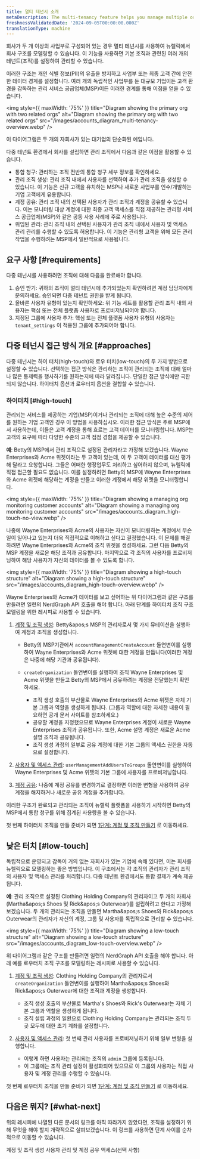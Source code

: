 ```yaml
---
title: 멀티 테넌시 소개
metaDescription: The multi-tenancy feature helps you manage multiple organizations and accounts
freshnessValidatedDate: '2024-09-05T00:00:00.000Z'
translationType: machine
---
```


회사가 두 개 이상의 사업부로 구성되어 있는 경우 멀티 테넌시를 사용하여 뉴렐릭에서 회사 구조를 모델링할 수 있습니다. 이 기능을 사용하면 기본 조직과 관련된 여러 개의 테넌트(조직)를 설정하여 관리할 수 있습니다.

이러한 구조는 개인 식별 정보(PII)의 유출을 방지하고 사업부 또는 최종 고객 간에 안전한 데이터 경계를 설정합니다. 여러 개의 독립적인 사업부를 둔 대규모 기업이든 고객 환경을 감독하는 관리 서비스 공급업체(MSP)이든 이러한 경계를 통해 이점을 얻을 수 있습니다.

<img style={{ maxWidth: '75%' }} title="Diagram showing the primary org with two related orgs" alt="Diagram showing the primary org with two related orgs" src="/images/accounts_diagram_multi-tenancy-overview.webp" />

<figcaption>
  이 다이어그램은 두 개의 자회사가 있는 대기업의 단순화된 예입니다.
</figcaption>

다중 테넌트 환경에서 회사를 설립하면 관리 조직에서 다음과 같은 이점을 활용할 수 있습니다.

* 통합 청구: 관리하는 조직 전반의 통합 청구 세부 정보를 확인하세요.
* 관리 조직 생성: 관리 조직 내에서 사용자를 선택하여 추가 관리 조직을 생성할 수 있습니다. 이 기능은 신규 고객을 유치하는 MSP나 새로운 사업부를 인수/개발하는 기업 고객에게 유용합니다.
* 계정 공유: 관리 조직 내의 선택된 사용자가 관리 조직과 계정을 공유할 수 있습니다. 이는 모니터링 대상 계정에 대한 최종 고객 액세스를 직접 제공하는 관리형 서비스 공급업체(MSP)와 같은 공동 사용 사례에 주로 사용됩니다.
* 위임된 관리: 관리 조직 내의 선택된 사용자가 관리 조직 내에서 사용자 및 액세스 관리 관리를 수행할 수 있도록 허용합니다. 이 기능은 관리형 고객을 위해 모든 관리 작업을 수행하려는 MSP에서 일반적으로 사용됩니다.

## 요구 사항 [#requirements]

다중 테넌시를 사용하려면 조직에 대해 다음을 완료해야 합니다.

1. 승인 받기: 귀하의 조직이 멀티 테넌시에 추가되었는지 확인하려면 계정 담당자에게 문의하세요. 승인되면 다중 테넌트 권한을 받게 됩니다.
2. 올바른 사용자 유형이 있는지 확인하세요: 위 기능 세트를 활용할 관리 조직 내의 사용자는 핵심 또는 전체 플랫폼 사용자로 프로비저닝되어야 합니다.
3. 지정된 그룹에 사용자 추가: 핵심 또는 전체 플랫폼 사용자 유형의 사용자는 `tenant_settings` 이 적용된 그룹에 추가되어야 합니다.

## 다중 테넌시 접근 방식 개요 [#approaches]

다중 테넌시는 하이 터치(high-touch)와 로우 터치(low-touch)의 두 가지 방법으로 설정할 수 있습니다. 선택하는 접근 방식은 관리하는 조직이 관리되는 조직에 대해 얼마나 많은 통제력을 행사하기를 원하는지에 따라 달라집니다. 단일한 접근 방식에만 국한되지 않습니다. 하이터치 옵션과 로우터치 옵션을 결합할 수 있습니다.

### 하이터치 [#high-touch]

관리되는 서비스를 제공하는 기업(MSP)이거나 관리되는 조직에 대해 높은 수준의 제어를 원하는 기업 고객인 경우 이 방법을 사용하십시오. 이러한 접근 방식은 주로 MSP에서 사용하는데, 이들은 고객 계정을 통해 흐르는 고객 데이터를 모니터링합니다. MSP는 고객의 요구에 따라 다양한 수준의 고객 접점 경험을 제공할 수 있습니다.

**예**: Betty의 MSP에서 관리 조직으로 설정된 관리자라고 가정해 보겠습니다. Wayne Enterprises와 Acme 위젯이라는 두 고객이 있는데, 이 두 고객이 데이터를 대신 평가해 달라고 요청합니다. 그들은 어떠한 행정업무도 처리하고 싶어하지 않으며, 뉴렐릭에 직접 접근할 필요도 없습니다. 이를 설정하려면 Betty의 MSP에 Wayne Enterprises와 Acme 위젯에 해당하는 계정을 만들고 이러한 계정에서 해당 위젯을 모니터링합니다.

<img style={{ maxWidth: '75%' }} title="Diagram showing a managing org monitoring customer accounts" alt="Diagram showing a managing org monitoring customer accounts" src="/images/accounts_diagram_high-touch-no-view.webp" />

나중에 Wayne Enterprises와 Acme의 사용자는 자신이 모니터링하는 계정에서 무슨 일이 일어나고 있는지 더욱 직접적으로 이해하고 싶다고 결정했습니다. 이 문제를 해결하려면 Wayne Enterprises와 Acme의 조직 위젯을 생성하세요. 그런 다음 Betty의 MSP 계정을 새로운 해당 조직과 공유합니다. 마지막으로 각 조직의 사용자를 프로비저닝하여 해당 사용자가 자신의 데이터를 볼 수 있도록 합니다.

<img style={{ maxWidth: '75%' }} title="Diagram showing a high-touch structure" alt="Diagram showing a high-touch structure" src="/images/accounts_diagram_high-touch-overview.webp" />

Wayne Enterprises와 Acme가 데이터를 보고 싶어하는 위 다이어그램과 같은 구조를 만들려면 일련의 NerdGraph API 호출을 해야 합니다. 아래 단계를 하이터치 조직 구조 모델링을 위한 레시피로 사용할 수 있습니다.

1. [계정 및 조직 생성](/docs/accounts/accounts-billing/account-structure/multi-tenancy/org-creation): Betty&amp;apos;s MSP의 관리자로서 몇 가지 뮤테이션을 실행하여 계정과 조직을 생성합니다.

   * Betty의 MSP기관에서 `accountManagementCreateAccount` 돌연변이를 실행하여 Wayne Enterprises와 Acme 위젯에 대한 계정을 만듭니다(이러한 계정은 나중에 해당 기관과 공유됩니다).

   * `createOrganization` 돌연변이를 실행하여 조직 Wayne Enterprises 및 Acme 위젯을 만들고 Betty의 MSP에서 공유하려는 계정을 전달했는지 확인하세요.

     * 조직 생성 호출의 부산물로 Wayne Enterprises와 Acme 위젯은 자체 기본 그룹과 역할을 생성하게 됩니다. (그룹과 역할에 대한 자세한 내용이 필요하면 공개 문서 사이트를 참조하세요.)
     * 공유할 계정을 지정했으므로 Wayne Enterprises 계정이 새로운 Wayne Enterprises 조직과 공유됩니다. 또한, Acme 설명 계정은 새로운 Acme 설명 조직과 공유됩니다.
     * 조직 생성 과정의 일부로 공유 계정에 대한 기본 그룹의 액세스 권한을 자동으로 설정합니다.

2. [사용자 및 액세스 관리](/docs/accounts/accounts-billing/account-structure/multi-tenancy/delegated-administration): `userManagementAddUsersToGroups` 돌연변이를 실행하여 Wayne Enterprises 및 Acme 위젯의 기본 그룹에 사용자를 프로비저닝합니다.

3. [계정 공유](/docs/accounts/accounts-billing/account-structure/multi-tenancy/share-accounts): 나중에 계정 공유를 변경하기로 결정하면 이러한 변형을 사용하여 공유 계정을 해지하거나 새로운 공유 계정을 추가합니다.

<Callout variant="tip">
  이러한 구조가 완료되고 관리되는 조직이 뉴렐릭 플랫폼을 사용하기 시작하면 Betty의 MSP에서 통합 청구를 위해 집계된 사용량을 볼 수 있습니다.
</Callout>

첫 번째 하이터치 조직을 만들 준비가 되면 [1단계: 계정 및 조직 만들기](/docs/accounts/accounts-billing/account-structure/multi-tenancy/org-creation) 로 이동하세요.

## 낮은 터치 [#low-touch]

독립적으로 운영되고 감독이 거의 없는 자회사가 있는 기업에 속해 있다면, 이는 회사를 뉴렐릭으로 모델링하는 좋은 방법입니다. 이 구조에서는 각 조직의 관리자가 관리 조직의 사용자 및 액세스 관리를 처리합니다. 다중 테넌트 환경에서도 통합 결제가 계속 제공됩니다.

**예**: 관리 조직으로 설정된 Clothing Holding Company의 관리자이고 두 개의 자회사(Martha&amp;apos;s Shoes 및 Rick&amp;apos;s Outerwear)를 설립하려고 한다고 가정해 보겠습니다. 두 개의 관리되는 조직을 만들면 Martha&amp;apos;s Shoes와 Rick&amp;apos;s Outerwear의 관리자가 자신의 계정, 그룹 및 사용자를 독립적으로 관리할 수 있습니다.

<img style={{ maxWidth: '75%' }} title="Diagram showing a low-touch structure" alt="Diagram showing a low-touch structure" src="/images/accounts_diagram_low-touch-overview.webp" />

위 다이어그램과 같은 구조를 만들려면 일련의 NerdGraph API 호출을 해야 합니다. 아래 예를 로우터치 조직 구조를 모델링하는 레시피로 사용할 수 있습니다.

1. [계정 및 조직 생성](/docs/accounts/accounts-billing/account-structure/multi-tenancy/org-creation): Clothing Holding Company의 관리자로서 `createOrganization` 돌연변이를 실행하여 Martha&amp;apos;s Shoes와 Rick&amp;apos;s Outerwear에 대한 조직과 계정을 생성합니다.

   * 조직 생성 호출의 부산물로 Martha&apos;s Shoes와 Rick&apos;s Outerwear는 자체 기본 그룹과 역할을 생성하게 됩니다.
   * 조직 설립 과정의 일환으로 Clothing Holding Company는 관리되는 조직 두 곳 모두에 대한 초기 계좌를 설정합니다.

2. [사용자 및 액세스 관리](/docs/accounts/accounts-billing/account-structure/multi-tenancy/delegated-administration): 첫 번째 관리 사용자를 프로비저닝하기 위해 일부 변형을 실행합니다.

   * 이렇게 하면 사용자는 관리되는 조직의 `admin` 그룹에 등록됩니다.
   * 이 그룹에는 조직 관리 설정이 활성화되어 있으므로 이 그룹의 사용자는 직접 사용자 및 계정 관리를 수행할 수 있습니다.

첫 번째 로우터치 조직을 만들 준비가 되면 [1단계: 계정 및 조직 만들기](/docs/accounts/accounts-billing/account-structure/multi-tenancy/org-creation) 로 이동하세요.

## 다음은 뭐지? [#what-next]

위의 레시피에 나열된 다른 문서의 링크를 아직 따라가지 않았다면, 조직을 설정하기 위해 무엇을 해야 할지 개략적으로 살펴보겠습니다. 이 링크를 사용하면 단계 사이를 순차적으로 이동할 수 있습니다.

<DocTiles>
  <DocTile title="Step 1" path="/docs/accounts/accounts-billing/account-structure/multi-tenancy/org-creation">계정 및 조직 생성</DocTile> <DocTile title="Step 2" path="/docs/accounts/accounts-billing/account-structure/multi-tenancy/delegated-administration">사용자 관리 및</DocTile> <DocTile title="Step 3" path="/docs/accounts/accounts-billing/account-structure/multi-tenancy/share-accounts">계정 공유 액세스(선택 사항)</DocTile>
</DocTiles>